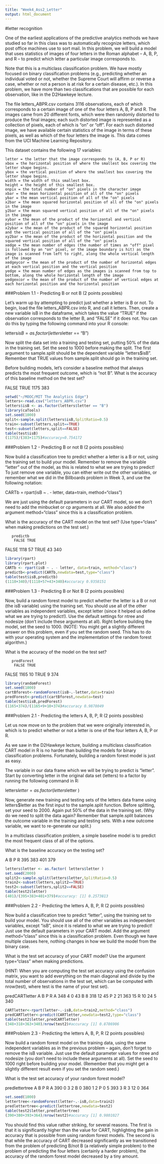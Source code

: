 ---
title: "Week4_Ass2_Letter"
output: html_document
---

#letter recognition

One of the earliest applications of the predictive analytics methods we have studied so far in this class was to automatically recognize letters, which post office machines use to sort mail. In this problem, we will build a model that uses statistics of images of four letters in the Roman alphabet -- A, B, P, and R -- to predict which letter a particular image corresponds to.

Note that this is a multiclass classification problem. We have mostly focused on binary classification problems (e.g., predicting whether an individual voted or not, whether the Supreme Court will affirm or reverse a case, whether or not a person is at risk for a certain disease, etc.). In this problem, we have more than two classifications that are possible for each observation, like in the D2Hawkeye lecture. 

The file letters_ABPR.csv contains 3116 observations, each of which corresponds to a certain image of one of the four letters A, B, P and R. The images came from 20 different fonts, which were then randomly distorted to produce the final images; each such distorted image is represented as a collection of pixels, each of which is "on" or "off". For each such distorted image, we have available certain statistics of the image in terms of these pixels, as well as which of the four letters the image is. This data comes from the UCI Machine Learning Repository.

This dataset contains the following 17 variables:

    letter = the letter that the image corresponds to (A, B, P or R)
    xbox = the horizontal position of where the smallest box covering the letter shape begins.
    ybox = the vertical position of where the smallest box covering the letter shape begins.
    width = the width of this smallest box.
    height = the height of this smallest box.
    onpix = the total number of "on" pixels in the character image
    xbar = the mean horizontal position of all of the "on" pixels
    ybar = the mean vertical position of all of the "on" pixels
    x2bar = the mean squared horizontal position of all of the "on" pixels in the image
    y2bar = the mean squared vertical position of all of the "on" pixels in the image
    xybar = the mean of the product of the horizontal and vertical position of all of the "on" pixels in the image
    x2ybar = the mean of the product of the squared horizontal position and the vertical position of all of the "on" pixels
    xy2bar = the mean of the product of the horizontal position and the squared vertical position of all of the "on" pixels
    xedge = the mean number of edges (the number of times an "off" pixel is followed by an "on" pixel, or the image boundary is hit) as the image is scanned from left to right, along the whole vertical length of the image
    xedgeycor = the mean of the product of the number of horizontal edges at each vertical position and the vertical position
    yedge = the mean number of edges as the images is scanned from top to bottom, along the whole horizontal length of the image
    yedgexcor = the mean of the product of the number of vertical edges at each horizontal position and the horizontal position

###Problem 1.1 - Predicting B or not B
(2 points possibles)

Let's warm up by attempting to predict just whether a letter is B or not. To begin, load the file letters_ABPR.csv into R, and call it letters. Then, create a new variable isB in the dataframe, which takes the value "TRUE" if the observation corresponds to the letter B, and "FALSE" if it does not. You can do this by typing the following command into your R console:

letters$isB = as.factor(letters$letter == "B")

Now split the data set into a training and testing set, putting 50% of the data in the training set. Set the seed to 1000 before making the split. The first argument to sample.split should be the dependent variable "letters$isB". Remember that TRUE values from sample.split should go in the training set.

Before building models, let's consider a baseline method that always predicts the most frequent outcome, which is "not B". What is the accuracy of this baseline method on the test set?

FALSE  TRUE 
 1175   383 

```{r}
setwd("~/MOOC/MIT The Analytics Edge")
letters<-read.csv("letters_ABPR.csv")
letters$isB <- as.factor(letters$letter == "B")
library(caTools)
set.seed(1000)
split<-sample.split(letters$isB,SplitRatio=0.5)
train<-subset(letters,split==TRUE)
test<-subset(letters,split==FALSE)
table(test$isB)
(1175)/(383+1175)#accuracy=0.754172
```

###Problem 1.2 - Predicting B or not B
(2 points possibles)

Now build a classification tree to predict whether a letter is a B or not, using the training set to build your model. Remember to remove the variable "letter" out of the model, as this is related to what we are trying to predict! To just remove one variable, you can either write out the other variables, or remember what we did in the Billboards problem in Week 3, and use the following notation:

CARTb = rpart(isB ~ . - letter, data=train, method="class")

We are just using the default parameters in our CART model, so we don't need to add the minbucket or cp arguments at all. We also added the argument method="class" since this is a classification problem.

What is the accuracy of the CART model on the test set? (Use type="class" when making predictions on the test set.)

       predictb
        FALSE TRUE
  FALSE  1118   57
  TRUE     43  340

```{r}
library(rpart)
library(rpart.plot)
CARTb <- rpart(isB ~ . - letter, data=train, method="class")
predictb<-predict(CARTb,newdata=test,type="class")
table(test$isB,predictb)
(1118+340)/(1118+57+43+340)#accuracy 0.9358151
```

###Problem 1.3 - Predicting B or Not B
(2 points possibles)

Now, build a random forest model to predict whether the letter is a B or not (the isB variable) using the training set. You should use all of the other variables as independent variables, except letter (since it helped us define what we are trying to predict!). Use the default settings for ntree and nodesize (don't include these arguments at all). Right before building the model, set the seed to 1000. (NOTE: You might get a slightly different answer on this problem, even if you set the random seed. This has to do with your operating system and the implementation of the random forest algorithm.)

What is the accuracy of the model on the test set?

       predForest
        FALSE TRUE
  FALSE  1165   10
  TRUE      9  374

```{r}
library(randomForest)
set.seed(1000)
cartBforest<-randomForest(isB~.-letter,data=train)
predForest<-predict(cartBforest,newdata=test)
table(test$isB,predForest)
(1165+374)/(1165+9+10+374)#accuracy 0.9878049
```

###Problem 2.1 - Predicting the letters A, B, P, R
(2 points possibles)

Let us now move on to the problem that we were originally interested in, which is to predict whether or not a letter is one of the four letters A, B, P or R.

As we saw in the D2Hawkeye lecture, building a multiclass classification CART model in R is no harder than building the models for binary classification problems. Fortunately, building a random forest model is just as easy.

The variable in our data frame which we will be trying to predict is "letter". Start by converting letter in the original data set (letters) to a factor by running the following command in R:

letters$letter = as.factor( letters$letter )

Now, generate new training and testing sets of the letters data frame using letters$letter as the first input to the sample.split function. Before splitting, set your seed to 2000. Again put 50% of the data in the training set. (Why do we need to split the data again? Remember that sample.split balances the outcome variable in the training and testing sets. With a new outcome variable, we want to re-generate our split.)

In a multiclass classification problem, a simple baseline model is to predict the most frequent class of all of the options.

What is the baseline accuracy on the testing set?

  A   B   P   R 
395 383 401 379 

```{r}
letters$letter <- as.factor( letters$letter )
set.seed(2000)
split2<-sample.split(letters$letter,SplitRatio=0.5)
train2<-subset(letters,split2==TRUE)
test2<-subset(letters,split2==FALSE)
table(test2$letter)
(401)/(395+383+401+379)#accuracy: [1] 0.2573813
```

###Problem 2.2 - Predicting the letters A, B, P, R
(2 points possibles)

Now build a classification tree to predict "letter", using the training set to build your model. You should use all of the other variables as independent variables, except "isB", since it is related to what we are trying to predict! Just use the default parameters in your CART model. Add the argument method="class" since this is a classification problem. Even though we have multiple classes here, nothing changes in how we build the model from the binary case.

What is the test set accuracy of your CART model? Use the argument type="class" when making predictions.

(HINT: When you are computing the test set accuracy using the confusion matrix, you want to add everything on the main diagonal and divide by the total number of observations in the test set, which can be computed with nrow(test), where test is the name of your test set). 

   predCARTletter
      A   B   P   R
  A 348   4   0  43
  B   8 318  12  45
  P   2  21 363  15
  R  10  24   5 340

```{r}
CARTletter<-rpart(letter~.-isB,data=train2,method="class")
predCARTletter<-predict(CARTletter,newdata=test2,type="class")
table(test2$letter,predCARTletter)
(348+318+363+340)/nrow(test2)#accuracy [1] 0.8786906

```

###Problem 2.3 - Predicting the letters A, B, P, R
(2 points possibles)

Now build a random forest model on the training data, using the same independent variables as in the previous problem -- again, don't forget to remove the isB variable. Just use the default parameter values for ntree and nodesize (you don't need to include these arguments at all). Set the seed to 1000 right before building your model. (Remember that you might get a slightly different result even if you set the random seed.)

What is the test set accuracy of your random forest model? 

predlettertree
      A   B   P   R
  A 390   0   3   2
  B   0 380   1   2
  P   0   5 393   3
  R   3  12   0 364


```{r}
set.seed(1000)
lettertree<-randomForest(letter~.-isB,data=train2)
predlettertree<-predict(lettertree,newdata=test2)
table(test2$letter,predlettertree)
(390+380+393+364)/nrow(test2)#accuracy [1] 0.9801027
```

You should find this value rather striking, for several reasons. The first is that it is significantly higher than the value for CART, highlighting the gain in accuracy that is possible from using random forest models. The second is that while the accuracy of CART decreased significantly as we transitioned from the problem of predicting B/not B (a relatively simple problem) to the problem of predicting the four letters (certainly a harder problem), the accuracy of the random forest model decreased by a tiny amount.